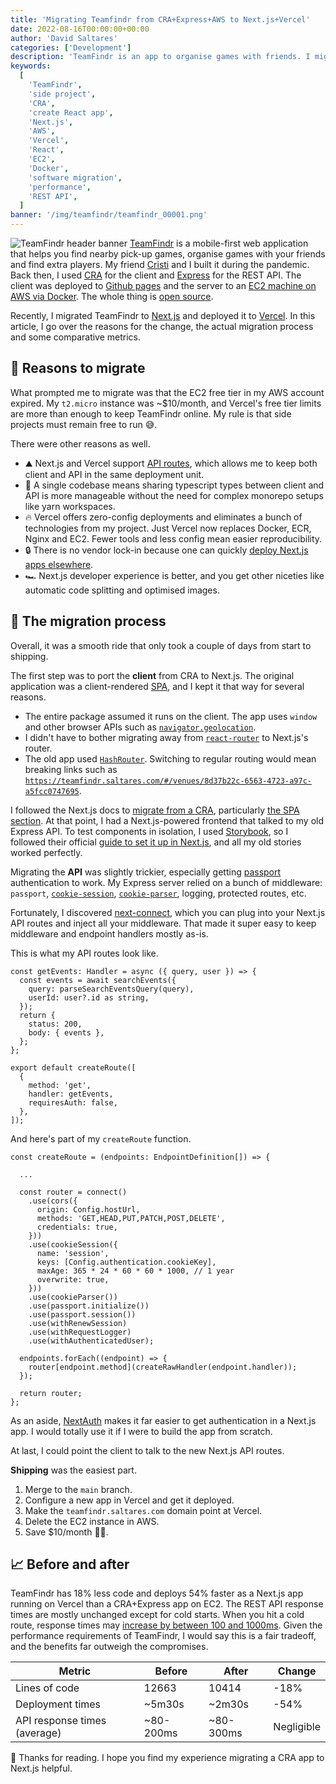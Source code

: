 ```yaml
---
title: 'Migrating Teamfindr from CRA+Express+AWS to Next.js+Vercel'
date: 2022-08-16T00:00:00+00:00
author: 'David Saltares'
categories: ['Development']
description: 'TeamFindr is an app to organise games with friends. I migrated it from a CRA to a Next.js app. In this post, I cover why, the process and some resulting metrics.'
keywords:
  [
    'TeamFindr',
    'side project',
    'CRA',
    'create React app',
    'Next.js',
    'AWS',
    'Vercel',
    'React',
    'EC2',
    'Docker',
    'software migration',
    'performance',
    'REST API',
  ]
banner: '/img/teamfindr/teamfindr_00001.png'
---
```


![TeamFindr header banner](/img/teamfindr/teamfindr_00001.webp)
[TeamFindr](https://teamfindr.saltares.com/) is a mobile-first web application that helps you find nearby pick-up games, organise games with your friends and find extra players. My friend [Cristi](https://www.linkedin.com/in/cristian-iordan-26b1abb7/) and I built it during the pandemic. Back then, I used [CRA](https://create-react-app.dev/) for the client and [Express](https://expressjs.com/) for the REST API. The client was deployed to [Github pages](https://create-react-app.dev/docs/deployment/#github-pages) and the server to an [EC2 machine on AWS via Docker](https://github.com/dsaltares/teamfindr/blob/784c972d5e2bd1e7cd3d213c462d8a1cc0839485/.github/workflows/lint_test_and_deploy.yaml#L75-L108). The whole thing is [open source](https://github.com/dsaltares/teamfindr).

Recently, I migrated TeamFindr to [Next.js](https://nextjs.org/) and deployed it to [Vercel](https://vercel.com/). In this article, I go over the reasons for the change, the actual migration process and some comparative metrics.

## 🤔 Reasons to migrate

What prompted me to migrate was that the EC2 free tier in my AWS account expired. My `t2.micro` instance was ~$10/month, and Vercel's free tier limits are more than enough to keep TeamFindr online. My rule is that side projects must remain free to run 😅.

There were other reasons as well.

- ⛰️ Next.js and Vercel support [API routes](https://nextjs.org/docs/api-routes/introduction), which allows me to keep both client and API in the same deployment unit.
- 🎉 A single codebase means sharing typescript types between client and API is more manageable without the need for complex monorepo setups like yarn workspaces.
- 🔥 Vercel offers zero-config deployments and eliminates a bunch of technologies from my project. Just Vercel now replaces Docker, ECR, Nginx and EC2. Fewer tools and less config mean easier reproducibility.
- 🔒 There is no vendor lock-in because one can quickly [deploy Next.js apps elsewhere](https://blog.logrocket.com/deploying-nextjs-aws-serverless-next-js/#features).
- 🏎️ Next.js developer experience is better, and you get other niceties like automatic code splitting and optimised images.

## 🦜 The migration process

Overall, it was a smooth ride that only took a couple of days from start to shipping.

The first step was to port the **client** from CRA to Next.js. The original application was a client-rendered [SPA](https://developer.mozilla.org/en-US/docs/Glossary/SPA), and I kept it that way for several reasons.

- The entire package assumed it runs on the client. The app uses `window` and other browser APIs such as [`navigator.geolocation`](https://developer.mozilla.org/en-US/docs/Web/API/Geolocation_API).
- I didn't have to bother migrating away from [`react-router`](https://reactrouter.com/) to Next.js's router.
- The old app used [`HashRouter`](https://v5.reactrouter.com/web/api/HashRouter). Switching to regular routing would mean breaking links such as [`https://teamfindr.saltares.com/#/venues/8d37b22c-6563-4723-a97c-a5fcc0747695`](https://teamfindr.saltares.com/#/venues/8d37b22c-6563-4723-a97c-a5fcc0747695).

I followed the Next.js docs to [migrate from a CRA](https://nextjs.org/docs/migrating/from-create-react-app), particularly [the SPA section](https://nextjs.org/docs/migrating/from-create-react-app#single-page-app-spa). At that point, I had a Next.js-powered frontend that talked to my old Express API. To test components in isolation, I used [Storybook](https://storybook.js.org/), so I followed their official [guide to set it up in Next.js](https://storybook.js.org/blog/get-started-with-storybook-and-next-js/), and all my old stories worked perfectly.

Migrating the **API** was slightly trickier, especially getting [passport](https://www.passportjs.org/) authentication to work. My Express server relied on a bunch of middleware: `passport`, [`cookie-session`](https://www.npmjs.com/package/cookie-session), [`cookie-parser`](https://www.npmjs.com/package/cookie-parser), logging, protected routes, etc.

Fortunately, I discovered [next-connect](https://www.npmjs.com/package/next-connect), which you can plug into your Next.js API routes and inject all your middleware. That made it super easy to keep middleware and endpoint handlers mostly as-is.

This is what my API routes look like.

```tsx
const getEvents: Handler = async ({ query, user }) => {
  const events = await searchEvents({
    query: parseSearchEventsQuery(query),
    userId: user?.id as string,
  });
  return {
    status: 200,
    body: { events },
  };
};

export default createRoute([
  {
    method: 'get',
    handler: getEvents,
    requiresAuth: false,
  },
]);
```

And here's part of my `createRoute` function.

```tsx
const createRoute = (endpoints: EndpointDefinition[]) => {

  ...

  const router = connect()
    .use(cors({
      origin: Config.hostUrl,
      methods: 'GET,HEAD,PUT,PATCH,POST,DELETE',
      credentials: true,
    }))
    .use(cookieSession({
      name: 'session',
      keys: [Config.authentication.cookieKey],
      maxAge: 365 * 24 * 60 * 60 * 1000, // 1 year
      overwrite: true,
    }))
    .use(cookieParser())
    .use(passport.initialize())
    .use(passport.session())
    .use(withRenewSession)
    .use(withRequestLogger)
    .use(withAuthenticatedUser);

  endpoints.forEach((endpoint) => {
    router[endpoint.method](createRawHandler(endpoint.handler));
  });

  return router;
};
```

As an aside, [NextAuth](https://next-auth.js.org/) makes it far easier to get authentication in a Next.js app. I would totally use it if I were to build the app from scratch.

At last, I could point the client to talk to the new Next.js API routes.

**Shipping** was the easiest part.

1. Merge to the `main` branch.
2. Configure a new app in Vercel and get it deployed.
3. Make the `teamfindr.saltares.com` domain point at Vercel.
4. Delete the EC2 instance in AWS.
5. Save $10/month 🤑😅.

## 📈 Before and after

TeamFindr has 18% less code and deploys 54% faster as a Next.js app running on Vercel than a CRA+Express app on EC2. The REST API response times are mostly unchanged except for cold starts. When you hit a cold route, response times may [increase by between 100 and 1000ms](https://aws.amazon.com/blogs/compute/operating-lambda-performance-optimization-part-1/#:~:text=According%20to%20an%20analysis%20of,ms%20to%20over%201%20second.). Given the performance requirements of TeamFindr, I would say this is a fair tradeoff, and the benefits far outweigh the compromises.

| Metric                       | Before    | After     | Change     |
| ---------------------------- | --------- | --------- | ---------- |
| Lines of code                | 12663     | 10414     | -18%       |
| Deployment times             | ~5m30s    | ~2m30s    | -54%       |
| API response times (average) | ~80-200ms | ~80-300ms | Negligible |

🙌 Thanks for reading. I hope you find my experience migrating a CRA app to Next.js helpful.
